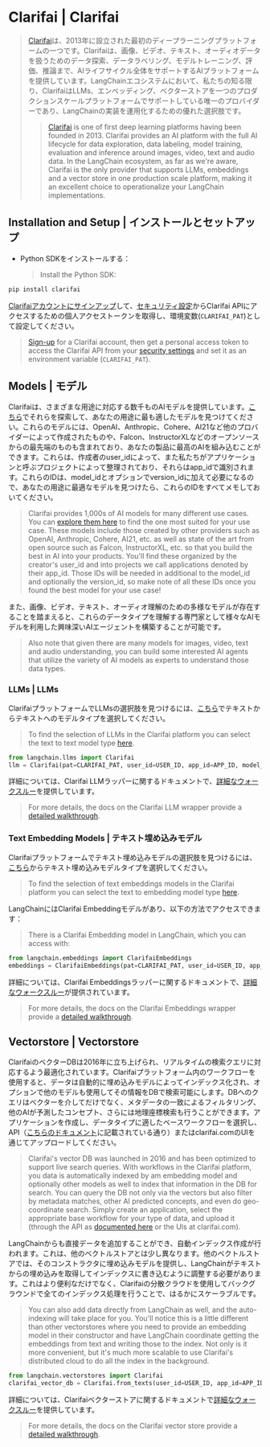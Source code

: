 # Clarifai | Clarifai

> [Clarifai](https://clarifai.com)は、2013年に設立された最初のディープラーニングプラットフォームの一つです。Clarifaiは、画像、ビデオ、テキスト、オーディオデータを扱うためのデータ探索、データラベリング、モデルトレーニング、評価、推論まで、AIライフサイクル全体をサポートするAIプラットフォームを提供しています。LangChainエコシステムにおいて、私たちの知る限り、ClarifaiはLLMs、エンベッディング、ベクターストアを一つのプロダクションスケールプラットフォームでサポートしている唯一のプロバイダーであり、LangChainの実装を運用化するための優れた選択肢です。
>
> > [Clarifai](https://clarifai.com) is one of first deep learning platforms having been founded in 2013. Clarifai provides an AI platform with the full AI lifecycle for data exploration, data labeling, model training, evaluation and inference around images, video, text and audio data. In the LangChain ecosystem, as far as we're aware, Clarifai is the only provider that supports LLMs, embeddings and a vector store in one production scale platform, making it an excellent choice to operationalize your LangChain implementations.

## Installation and Setup | インストールとセットアップ

* Python SDKをインストールする：
  > Install the Python SDK:

```bash
pip install clarifai
```

[Clarifaiアカウントにサインアップ](https://clarifai.com/signup)して、[セキュリティ設定](https://clarifai.com/settings/security)からClarifai APIにアクセスするための個人アクセストークンを取得し、環境変数(`CLARIFAI_PAT`)として設定してください。

> [Sign-up](https://clarifai.com/signup) for a Clarifai account, then get a personal access token to access the Clarifai API from your [security settings](https://clarifai.com/settings/security) and set it as an environment variable (`CLARIFAI_PAT`).

## Models | モデル

Clarifaiは、さまざまな用途に対応する数千ものAIモデルを提供しています。[こちら](https://clarifai.com/explore)でそれらを探索して、あなたの用途に最も適したモデルを見つけてください。これらのモデルには、OpenAI、Anthropic、Cohere、AI21など他のプロバイダーによって作成されたものや、Falcon、InstructorXLなどのオープンソースからの最先端のものも含まれており、あなたの製品に最高のAIを組み込むことができます。これらは、作成者のuser\_idによって、また私たちがアプリケーションと呼ぶプロジェクトによって整理されており、それらはapp\_idで識別されます。これらのIDは、model\_idとオプションでversion\_idに加えて必要になるので、あなたの用途に最適なモデルを見つけたら、これらのIDをすべてメモしておいてください。

> Clarifai provides 1,000s of AI models for many different use cases. You can [explore them here](https://clarifai.com/explore) to find the one most suited for your use case. These models include those created by other providers such as OpenAI, Anthropic, Cohere, AI21, etc. as well as state of the art from open source such as Falcon, InstructorXL, etc. so that you build the best in AI into your products. You'll find these organized by the creator's user\_id and into projects we call applications denoted by their app\_id. Those IDs will be needed in additional to the model\_id and optionally the version\_id, so make note of all these IDs once you found the best model for your use case!

また、画像、ビデオ、テキスト、オーディオ理解のための多様なモデルが存在することを踏まえると、これらのデータタイプを理解する専門家として様々なAIモデルを利用した興味深いAIエージェントを構築することが可能です。

> Also note that given there are many models for images, video, text and audio understanding, you can build some interested AI agents that utilize the variety of AI models as experts to understand those data types.

### LLMs | LLMs

ClarifaiプラットフォームでLLMsの選択肢を見つけるには、[こちら](https://clarifai.com/explore/models?filterData=%5B%7B%22field%22%3A%22model_type_id%22%2C%22value%22%3A%5B%22text-to-text%22%5D%7D%5D\&page=1\&perPage=24)でテキストからテキストへのモデルタイプを選択してください。

> To find the selection of LLMs in the Clarifai platform you can select the text to text model type [here](https://clarifai.com/explore/models?filterData=%5B%7B%22field%22%3A%22model_type_id%22%2C%22value%22%3A%5B%22text-to-text%22%5D%7D%5D\&page=1\&perPage=24).

```python
from langchain.llms import Clarifai
llm = Clarifai(pat=CLARIFAI_PAT, user_id=USER_ID, app_id=APP_ID, model_id=MODEL_ID)
```

詳細については、Clarifai LLMラッパーに関するドキュメントで、[詳細なウォークスルー](/docs/integrations/llms/clarifai)を提供しています。

> For more details, the docs on the Clarifai LLM wrapper provide a [detailed walkthrough](/docs/integrations/llms/clarifai).

### Text Embedding Models | テキスト埋め込みモデル

Clarifaiプラットフォームでテキスト埋め込みモデルの選択肢を見つけるには、[こちら](https://clarifai.com/explore/models?page=1\&perPage=24\&filterData=%5B%7B%22field%22%3A%22model_type_id%22%2C%22value%22%3A%5B%22text-embedder%22%5D%7D%5D)からテキスト埋め込みモデルタイプを選択してください。

> To find the selection of text embeddings models in the Clarifai platform you can select the text to embedding model type [here](https://clarifai.com/explore/models?page=1\&perPage=24\&filterData=%5B%7B%22field%22%3A%22model_type_id%22%2C%22value%22%3A%5B%22text-embedder%22%5D%7D%5D).

LangChainにはClarifai Embeddingモデルがあり、以下の方法でアクセスできます：

> There is a Clarifai Embedding model in LangChain, which you can access with:

```python
from langchain.embeddings import ClarifaiEmbeddings
embeddings = ClarifaiEmbeddings(pat=CLARIFAI_PAT, user_id=USER_ID, app_id=APP_ID, model_id=MODEL_ID)
```

詳細については、Clarifai Embeddingsラッパーに関するドキュメントで、[詳細なウォークスルー](/docs/integrations/text_embedding/clarifai)が提供されています。

> For more details, the docs on the Clarifai Embeddings wrapper provide a [detailed walkthrough](/docs/integrations/text_embedding/clarifai).

## Vectorstore | Vectorstore

ClarifaiのベクターDBは2016年に立ち上げられ、リアルタイムの検索クエリに対応するよう最適化されています。Clarifaiプラットフォーム内のワークフローを使用すると、データは自動的に埋め込みモデルによってインデックス化され、オプションで他のモデルも使用してその情報をDBで検索可能にします。DBへのクエリはベクターを介してだけでなく、メタデータの一致によるフィルタリング、他のAIが予測したコンセプト、さらには地理座標検索も行うことができます。アプリケーションを作成し、データタイプに適したベースワークフローを選択し、API（[こちらのドキュメント](https://docs.clarifai.com/api-guide/data/create-get-update-delete)に記載されている通り）またはclarifai.comのUIを通じてアップロードしてください。

> Clarifai's vector DB was launched in 2016 and has been optimized to support live search queries. With workflows in the Clarifai platform, you data is automatically indexed by am embedding model and optionally other models as well to index that information in the DB for search. You can query the DB not only via the vectors but also filter by metadata matches, other AI predicted concepts, and even do geo-coordinate search. Simply create an application, select the appropriate base workflow for your type of data, and upload it (through the API as [documented here](https://docs.clarifai.com/api-guide/data/create-get-update-delete) or the UIs at clarifai.com).

LangChainからも直接データを追加することができ、自動インデックス作成が行われます。これは、他のベクトルストアとは少し異なります。他のベクトルストアでは、そのコンストラクタに埋め込みモデルを提供し、LangChainがテキストからの埋め込みを取得してインデックスに書き込むように調整する必要があります。これはより便利なだけでなく、Clarifaiの分散クラウドを使用してバックグラウンドで全てのインデックス処理を行うことで、はるかにスケーラブルです。

> You can also add data directly from LangChain as well, and the auto-indexing will take place for you. You'll notice this is a little different than other vectorstores where you need to provide an embedding model in their constructor and have LangChain coordinate getting the embeddings from text and writing those to the index. Not only is it more convenient, but it's much more scalable to use Clarifai's distributed cloud to do all the index in the background.

```python
from langchain.vectorstores import Clarifai
clarifai_vector_db = Clarifai.from_texts(user_id=USER_ID, app_id=APP_ID, texts=texts, pat=CLARIFAI_PAT, number_of_docs=NUMBER_OF_DOCS, metadatas = metadatas)
```

詳細については、Clarifaiベクターストアに関するドキュメントで[詳細なウォークスルー](/docs/integrations/vectorstores/clarifai)を提供しています。

> For more details, the docs on the Clarifai vector store provide a [detailed walkthrough](/docs/integrations/vectorstores/clarifai).
